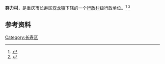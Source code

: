 {{expand|time=2015-03-21T13:29:29+00:00}}
{{中国乡级行政区|50/01/15/127/000}}
{{Infobox China County|
 county  = 群力村|
 state = 重庆市长寿区双龙镇 |
 seal =  |
 map =  |
 map size = 150 |
 Pinyin   = feishicun|
 Belong = {{PRC}} [[长寿区双龙镇|长寿区双龙镇]] |
 Types= [[行政村|行政村]]|
 founded =  |
 seat =  |  mapofstate=China Chongqing.svg|
 area = 3.33 [[km²|km²]]|
 area land =  |
 area water =  |
 area percentage = |
 census yr = 2011|
 pop = 2032 |
 density =  |
 web =  |
post code = 401241 |
phone code = 023 |}}
'''群力村'''，是重庆市长寿区[[双龙镇_(重庆市)|双龙镇]]下辖的一个[[行政村|行政村]]级行政单位。<ref>{{cite web | url= http://cq.12371.gov.cn/Web13/Index.aspx?OrgId=33899 | title= 双龙镇群力村党支部 | accessdate= 2015-03-21 | archiveurl= https://web.archive.org/web/20150402203618/http://cq.12371.gov.cn/Web13/Index.aspx?OrgId=33899 | archivedate= 2015-04-02 | deadurl= yes }}</ref>  <ref>{{PRC admin/ref sgc|50/01/15/127/000}}</ref>

== 参考资料 ==
{{reflist}}
{{行政区划小作品}}
[[Category:长寿区|Category:长寿区]]
